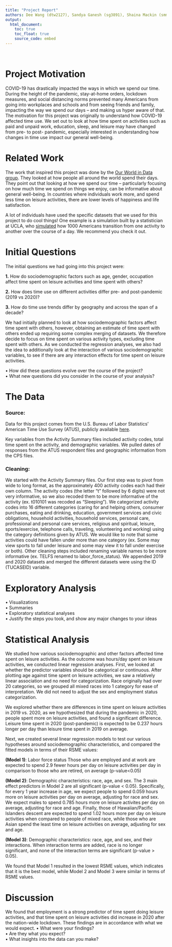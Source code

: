 ```yaml
---
title: "Project Report"
authors: Dee Wang (dtw2127), Sandya Ganesh (sg3891), Shaina Mackin (smm2350), Xin Fang (xf2226)
output: 
  html_document:
    toc: true
    toc_float: true
    source_code: embed 
---
```

</br>

# Project Motivation 
</p>
COVID-19 has drastically impacted the ways in which we spend our time. During the height of the pandemic, stay-at-home orders, lockdown measures, and social distancing norms prevented many Americans from going into workplaces and schools and from seeing friends and family, impacting the way we spend our days -- and making us hyper aware of that. The motivation for this project was originally to understand how COVID-19 affected time use. We set out to look at how time spent on activities such as paid and unpaid work, education, sleep, and leisure may have changed from pre- to post- pandemic, especially interested in understanding how changes in time use impact our general well-being.
</p>


# Related Work
The work that inspired this project was done by the [Our World in Data group](https://ourworldindata.org/time-use). They looked at how  people all around the world spend their days. They point out that looking at how we spend our time -- particularly focusing on how much time we spend on things we enjoy, can be informative about general well-being. In countries where individuals work more, and spend less time on leisure activities, there are lower levels of happiness and life satisfaction.</br>

A lot of individuals have used the specific datasets that we used for this project to do cool things! One example is a simulation built by a statistician at UCLA, who [simulated](https://flowingdata.com/2015/12/15/a-day-in-the-life-of-americans/) how 1000 Americans transition from one activity to another over the course of a day. We recommend you check it out.

# Initial Questions

The initial questions we had going into this project were:

**1.**  How do sociodemographic factors such as age, gender, occupation affect time spent on leisure activities and time spent with others? 

**2.** How does time use on different activities differ pre- and post-pandemic (2019 vs 2020)?

**3.** How do time use trends differ by geography and across the span of a decade?

We had initially planned to look at how sociodemographic factors affect time spent with others, however, obtaining an estimate of time spent with others ended up requiring some complex merging of datasets. We therefore decide to focus on time spent on various activity types, excluding time spent with others. As we conducted the regression analyses, we also had the idea to additionally look at the interaction of various sociodemographic variables, to see if there are any interaction effects for time spent on leisure activities.

•  How did these questions evolve over the course of the project? </br>
•  What new questions did you consider in the course of your analysis? </br>
</p>

# The Data
</p>
### Source: <br/>
Data for this project comes from the U.S. Bureau of Labor Statistics’ American Time Use Survey (ATUS), publicly available [here](https://www.bls.gov/tus/datafiles-2020.htm). </p> Key variables from the Activity Summary files included activity codes, total time spent on the activity, and demographic variables. We pulled dates of responses from the ATUS respondent files and geographic information from the CPS files.

### Cleaning: </br>
</p>

We started with the Activity Summary files. Our first step was to pivot from wide to long format, as the approximately 400 activity codes each had their own column. The activity codes (the letter "t" followed by 6 digits) were not very informative, so we also recoded them to be more informative of the activity (ex. t010101 was recoded as "Sleeping"). We categorized activity codes into 16 different categories (caring for and helping others, consumer purchases, eating and drinking, education, government services and civic obligations, household activities, household services, personal care, professional and personal care services, religious and spiritual, leisure, sports/exercise, telephone calls, traveling, volunteering and working) using the category definitions given by ATUS. We would like to note that some activities could have fallen under more than one category (ex. Some may view sports to fall under leisure and some may view it to fall under exercise or both). Other cleaning steps included renaming variable names to be more  informative (ex. TELFS renamed to labor_force_status).  We appended 2019 and 2020 datasets and merged the different datasets were using the ID (TUCASEID) variable. 


# Exploratory Analysis
•  Visualizations </br>
•  Summaries </br>
•  Exploratory statistical analyses </br>
•  Justify the steps you took, and show any major changes to your ideas </br>
</p>

# Statistical Analysis

We studied how various sociodemographic and other factors affected time spent on leisure activities. As the outcome was hours/day spent on leisure activities, we conducted linear regression analyses. First, we looked at whether the predictor variables should be categorical or continuous. After plotting age against time spent on leisure activities, we saw a relatively linear association and no need for categorization. Race originally had over 20 categories, so we grouped all mixed races into 1 category for ease of interpretation. We did not need to adjust the sex and employment status categorization. 

We explored whether there are differences in time spent on leisure activities in 2019 vs. 2020, as we hypothesized that during the pandemic in 2020, people spent more on leisure activities, and found a significant difference. Leisure time spent in 2020 (post-pandemic) is  expected to be 0.237 hours longer per day than leisure time spent in 2019 on average.


Next, we created several linear regression models to test our various hypotheses around sociodemographic characteristics, and compared the fitted models in terms of their RSME values:

**(Model 1)**: Labor force status
Those who are employed and at work are expected to spend 2.9 fewer hours per day on leisure activities per day in comparison to those who are retired, on average (p-value<0.05)

**(Model 2)**: Demographic characteristics: race, age, and sex. 
The 3 main effect predictors in Model 2 are all significant (p-value < 0.05). Specifically, for every 1 year increase in age, we expect people to spend 0.059 hours more on leisure activities per day on average, adjusting for race and sex. We expect males to spend 0.785 hours more on leisure activites per day on average, adjusting for race and age. Finally, those of Hawaiian/Pacific Islanders descent are expected to spend 1.02 hours more per day on leisure activities when compared to people of mixed race, while those who are Asian spend the least time on leisure activities on average, adjusting for sex and age. 

**(Model 3)**: Demographic characteristics: race, age, and sex, and their interactions. 
When interaction terms are added, race is no longer significant, and none of the interaction terms are significant (p-value > 0.05).

We found that Model 1 resulted in the lowest RSME values, which indicates that it is the best model, while Model 2 and Model 3 were similar in terms of RSME values.

# Discussion
We found that employment is a strong predictor of time spent doing leisure activities, and that time spent on leisure activities did increase in 2020 after the nation-wide lockdown. These findings are in accordance with what we would expect. 
•  What were your findings? </br>
•  Are they what you expect? </br>
•  What insights into the data can you make?</br>
